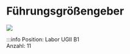 # Führungsgrößengeber

[![](/image/Labore/B1/Laborplatten/MusterET/fuehrungsgroessengeber_min.webp)](/image/Labore/B1/Laborplatten/MusterET/fuehrungsgroessengeber.webp)


:::info
Position:   Labor UGII B1\
Anzahl: 11